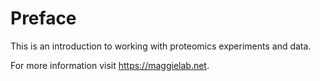 # Preface {.unnumbered}

This is an introduction to working with proteomics experiments and data. 

For more information visit <https://maggielab.net>.